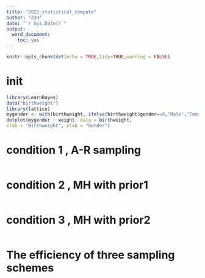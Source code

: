 ```yaml
---
title: "2022_statistical_compute"
author: "ZJH"
date: "`r Sys.Date()`"
output: 
  word_document: 
    toc: yes
---
```


```r
knitr::opts_chunk$set(echo = TRUE,tidy=TRUE,warning = FALSE)

```

# init
```r
library(LearnBayes)
data("birthweight")
library(lattice)
mygender <- with(birthweight, ifelse(birthweight$gender==0,"Male","Female"))
dotplot(mygender ~ weight, data = birthweight,
xlab = "Birthweight", ylab = "Gender")
```

# condition 1 , A-R sampling
```r

```

# condition 2 , MH with prior1
```r

```

# condition 3 , MH with prior2
```r

```

# The efficiency of three sampling schemes